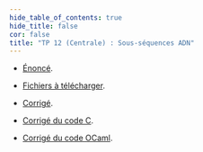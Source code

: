 ```yaml
---
hide_table_of_contents: true
hide_title: false
cor: false
title: "TP 12 (Centrale) : Sous-séquences ADN"
---
```


- [Énoncé](../cs/tp_kmers/tp_kmers.pdf).
- [Fichiers à télécharger](../cs/tp_kmers/kmers.zip).

- [Corrigé](../cs/tp_kmers/kmers_corr/corrige.pdf).
- [Corrigé du code C](../cs/tp_kmers/kmers_corr/kmers_corr.c).
- [Corrigé du code OCaml](../cs/tp_kmers/kmers_corr/kmers_corr.ml).
